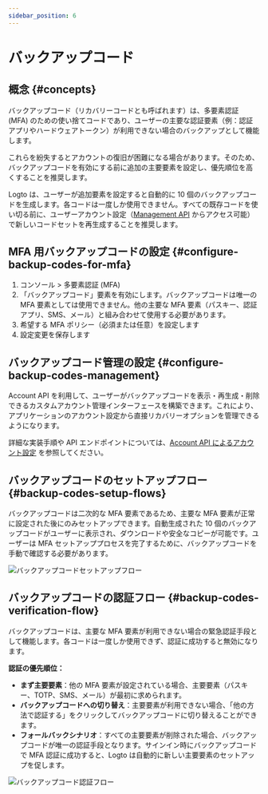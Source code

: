 ```yaml
---
sidebar_position: 6
---
```


# バックアップコード

## 概念 \{#concepts}

バックアップコード（リカバリーコードとも呼ばれます）は、多要素認証 (MFA) のための使い捨てコードであり、ユーザーの主要な認証要素（例：認証アプリやハードウェアトークン）が利用できない場合のバックアップとして機能します。

これらを紛失するとアカウントの復旧が困難になる場合があります。そのため、バックアップコードを有効にする前に追加の主要要素を設定し、優先順位を高くすることを推奨します。

Logto は、ユーザーが追加要素を設定すると自動的に 10 個のバックアップコードを生成します。各コードは一度しか使用できません。すべての既存コードを使い切る前に、ユーザーアカウント設定（[Management API](/integrate-logto/interact-with-management-api/) からアクセス可能）で新しいコードセットを再生成することを推奨します。

## MFA 用バックアップコードの設定 \{#configure-backup-codes-for-mfa}

1. <CloudLink to="/mfa">コンソール > 多要素認証 (MFA)</CloudLink>
2. 「バックアップコード」要素を有効にします。バックアップコードは唯一の MFA 要素としては使用できません。他の主要な MFA 要素（パスキー、認証アプリ、SMS、メール）と組み合わせて使用する必要があります。
3. 希望する MFA ポリシー（必須または任意）を設定します
4. 設定変更を保存します

## バックアップコード管理の設定 \{#configure-backup-codes-management}

Account API を利用して、ユーザーがバックアップコードを表示・再生成・削除できるカスタムアカウント管理インターフェースを構築できます。これにより、アプリケーションのアカウント設定から直接リカバリーオプションを管理できるようになります。

詳細な実装手順や API エンドポイントについては、[Account API によるアカウント設定](/end-user-flows/account-settings/by-account-api#manage-backup-codes) を参照してください。

## バックアップコードのセットアップフロー \{#backup-codes-setup-flows}

バックアップコードは二次的な MFA 要素であるため、主要な MFA 要素が正常に設定された後にのみセットアップできます。自動生成された 10 個のバックアップコードがユーザーに表示され、ダウンロードや安全なコピーが可能です。ユーザーは MFA セットアッププロセスを完了するために、バックアップコードを手動で確認する必要があります。

<img src="/img/assets/backup-codes-set-up-flow.png" alt="バックアップコードセットアップフロー" />

## バックアップコードの認証フロー \{#backup-codes-verification-flow}

バックアップコードは、主要な MFA 要素が利用できない場合の緊急認証手段として機能します。各コードは一度しか使用できず、認証に成功すると無効になります。

**認証の優先順位：**

- **まず主要要素**：他の MFA 要素が設定されている場合、主要要素（パスキー、TOTP、SMS、メール）が最初に求められます。
- **バックアップコードへの切り替え**：主要要素が利用できない場合、「他の方法で認証する」をクリックしてバックアップコードに切り替えることができます。
- **フォールバックシナリオ**：すべての主要要素が削除された場合、バックアップコードが唯一の認証手段となります。サインイン時にバックアップコードで MFA 認証に成功すると、Logto は自動的に新しい主要要素のセットアップを促します。

<img src="/img/assets/backup-codes-verification-flow.png" alt="バックアップコード認証フロー" />
